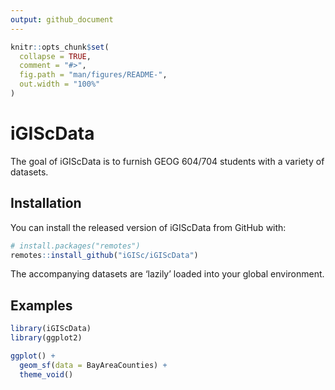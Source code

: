 ```yaml
---
output: github_document
---
```


<!-- README.md is generated from README.Rmd. Please edit that file -->

```r
knitr::opts_chunk$set(
  collapse = TRUE,
  comment = "#>",
  fig.path = "man/figures/README-",
  out.width = "100%"
)
```

# iGIScData

<!-- badges: start -->
<!-- badges: end -->

The goal of iGIScData is to furnish GEOG 604/704 students with a variety of datasets.

## Installation

You can install the released version of iGIScData from GitHub with:

``` r
# install.packages("remotes")
remotes::install_github("iGISc/iGIScData")
```
The accompanying datasets are 'lazily' loaded into your global environment.

## Examples


```r
library(iGIScData)
library(ggplot2)

ggplot() +
  geom_sf(data = BayAreaCounties) +
  theme_void()
```


```r

```


